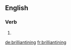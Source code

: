 
==English==

===Verb===
{{head|en|present participle}}

# {{present participle of|brilliantine|lang=en}}

[[de:brilliantining]]
[[fr:brilliantining]]